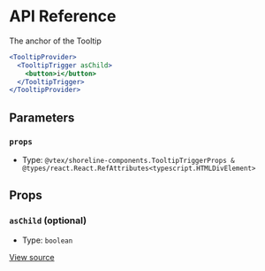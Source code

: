 # API Reference

The anchor of the Tooltip

```jsx
<TooltipProvider>
  <TooltipTrigger asChild>
    <button>i</button>
  </TooltipTrigger>
</TooltipProvider>
```

## Parameters

### `props`

- Type: `@vtex/shoreline-components.TooltipTriggerProps & @types/react.React.RefAttributes<typescript.HTMLDivElement>`

## Props

### `asChild` (optional)

- Type: `boolean`

[View source](https://github.com/vtex/shoreline/blob/d22bc022c/packages/components/src/tooltip/tooltip-trigger.tsx#L14)
